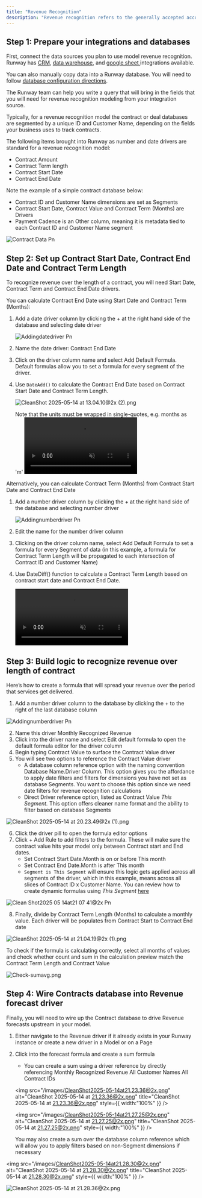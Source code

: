 ```yaml
---
title: "Revenue Recognition"
description: "Revenue recognition refers to the generally accepted accounting principles (GAAP) that determine when and how revenue gets recognized in financial statements.  The accounting principles require that businesses recognize revenue when it’s earned (accrual accounting) rather than when payment is received (cash accounting).  Correctly applying the rules for revenue recognition is crucial for accurately interpreting and forecasting revenue.your new file. This article explains how to build a revenue recognition model in Runway for recurring contracts. Runway is designed to support flexible, customizable modeling — if you don’t see your exact business or contract type in our docs, our team can help. "
---
```


## Step 1: Prepare your integrations and databases

First, connect the data sources you plan to use model revenue recognition. Runway has [CRM](https://docs.runway.com/integrations/revenue/hubspot), [data warehouse](https://docs.runway.com/integrations/data-storage/data-warehouses#data-warehouses), and [google sheet ](https://docs.runway.com/integrations/data-storage/google-sheets)integrations available.

You can also manually copy data into a Runway database. You will need to follow [database configuration directions](https://docs.runway.com/concepts/databases/databases-basics#configuring-a-database).

The Runway team can help you write a query that will bring in the fields that you will need for revenue recognition modeling from your integration source.

Typically, for a revenue recognition model the contract or deal databases are segmented by a unique ID and Customer Name, depending on the fields your business uses to track contracts.

The following items brought into Runway as number and date drivers are standard for a revenue recognition model:

- Contract Amount
- Contract Term length
- Contract Start Date
- Contract End Date

Note the example of a simple contract database below:

- Contract ID and Customer Name dimensions are set as Segments
- Contract Start Date, Contract Value and Contract Term (Months) are Drivers
- Payment Cadence is an Other column, meaning it is metadata tied to each Contract ID and Customer Name segment

![Contract Data Pn](/CleanShot2025-05-14at12.28.47@2x.png)

## **Step 2: Set up Contract Start Date, Contract End Date and Contract Term Length**

To recognize revenue over the length of a contract, you will need Start Date, Contract Term and Contract End Date drivers.

You can calculate Contract End Date using Start Date and Contract Term (Months):

1. Add a date driver column by clicking the \+ at the right hand side of the database and selecting date driver

   ![Addingdatedriver Pn](/CleanShot2025-05-14at12.53.55@2x.png)
2. Name the date driver: Contract End Date
3. Click on the driver column name and select Add Default Formula. Default formulas allow you to set a formula for every segment of the driver.
4. Use `DateAdd()` to calculate the Contract End Date based on Contract Start Date and Contract Term Length.

   ![CleanShot 2025-05-14 at 13.04.10@2x (2).png](/images/CleanShot2025-05-14at13.04.10@2x\(2\).png)

   <Note>
     Note that the units must be wrapped in single-quotes, e.g. months as 'm'
   </Note>
   <video muted autoplay="true" loop controls playsinline="true" class="doc-video" src="https://documentation.runwaydev.com/videos/Date-Add-Demo.mp4" />

Alternatively, you can calculate Contract Term (Months) from Contract Start Date and Contract End Date

1. Add a number driver column by clicking the \+ at the right hand side of the database and selecting number driver

   ![Addingnumberdriver Pn](/CleanShot2025-05-14at13.41.32@2x.png)
2. Edit the name for the number driver column
3. Clicking on the driver column name, select Add Default Formula to set a formula for every Segment of data (in this example, a formula for Contract Term Length will be propagated to each intersection of Contract ID and Customer Name)
4. Use DateDiff() function to calculate a Contract Term Length based on contract start date and Contract End Date.

   <video muted autoplay="true" loop controls playsinline="true" class="doc-video" src="https://documentation.runwaydev.com/videos/Date-diff-demo.mp4" />

   ![CleanShot 2025-05-14 at 14.19.09@2x (2).png](/images/CleanShot2025-05-14at14.19.09@2x\(2\).png)

## Step 3: Build logic to recognize revenue over length of contract

Here’s how to create a formula that will spread your revenue over the period that services get delivered.

1. Add a number driver column to the database by clicking the \+ to the right of the last database column

![Addingnumberdriver Pn](/CleanShot2025-05-14at13.41.32@2x.png)

2. Name this driver Monthly Recognized Revenue
3. Click into the driver name and select Edit default formula to open the default formula editor for the driver column
4. Begin typing Contract Value to surface the Contract Value driver
5. You will see two options to reference the Contract Value driver
   - A database column reference option with the naming convention Database Name.Driver Column. This option gives you the affordance to apply date filters and filters for dimensions you have not set as database Segments. You want to choose this option since we need date filters for revenue recognition calculations
   - Direct Driver reference option, listed as Contract Value _This Segment._ This option offers cleaner name format and the ability to filter based on database Segments

![CleanShot 2025-05-14 at 20.23.49@2x (1).png](/images/CleanShot2025-05-14at20.23.49@2x\(1\).png)

6. Click the driver pill to open the formula editor options
7. Click \+ Add Rule to add filters to the formula. These will make sure the contract value hits your model only between Contract start and End dates.
   - Set Contract Start Date.Month is on or before This month
   - Set Contract End Date.Month is after This month
   - `Segment is This Segment` will ensure this logic gets applied across all segments of the driver, which in this example, means across all slices of Contract ID x Customer Name. You can review how to create dynamic formulas using _This Segment_ [here](https://docs.runway.com/concepts/databases/formulas-in-databases#example%3A-dynamic-default-formula-using-this-segment)

![Clean Shot2025 05 14at21 07 41@2x Pn](/images/CleanShot2025-05-14at21.07.41@2x.png)

8. Finally, divide by Contract Term Length (Months) to calculate a monthly value. Each driver will be populates from Contract Start to Contract End date

![CleanShot 2025-05-14 at 21.04.19@2x (1).png](/images/CleanShot2025-05-14at21.04.19@2x\(1\).png)

<Check>
  To check if the formula is calculating correctly, select all months of values and check whether count and sum in the calculation preview match the Contract Term Length and Contract Value

  ![Check-sumavg.png](/images/Check-sumavg.png)
</Check>

## Step 4: Wire Contracts database into Revenue forecast driver

Finally, you will need to wire up the Contract database to drive Revenue forecasts upstream in your model.

1. Either navigate to the Revenue driver if it already exists in your Runway instance or create a new driver in a Model or on a Page
2. Click into the forecast formula and create a sum formula
   - You can create a sum using a driver reference by directly referencing Monthly Recognized Revenue All Customer Names All Contract IDs

   <img
     src="/images/CleanShot2025-05-14at21.23.36@2x.png"
     alt="CleanShot 2025-05-14 at 21.23.36@2x.png"
     title="CleanShot 2025-05-14 at 21.23.36@2x.png"
     style={{ width:"100%" }}
   />

   <img
     src="/images/CleanShot2025-05-14at21.27.25@2x.png"
     alt="CleanShot 2025-05-14 at 21.27.25@2x.png"
     title="CleanShot 2025-05-14 at 21.27.25@2x.png"
     style={{ width:"100%" }}
   />

   You may also create a sum over the database column reference which will allow you to apply filters based on non-Segment dimensions if necessary

<img
  src="/images/CleanShot2025-05-14at21.28.30@2x.png"
  alt="CleanShot 2025-05-14 at 21.28.30@2x.png"
  title="CleanShot 2025-05-14 at 21.28.30@2x.png"
  style={{ width:"100%" }}
/>

![CleanShot 2025-05-14 at 21.28.36@2x.png](/images/CleanShot2025-05-14at21.28.36@2x.png)
